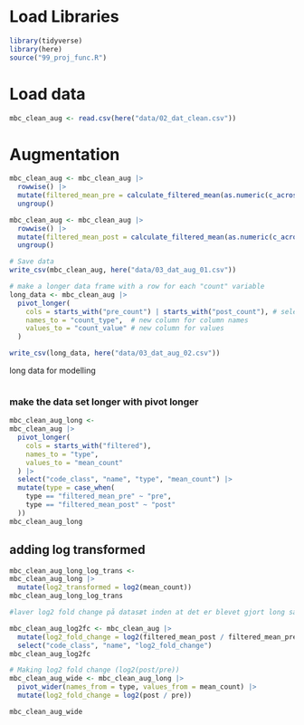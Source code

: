 # Load Libraries

```r
library(tidyverse)
library(here)
source("99_proj_func.R")
```

# Load data

```r
mbc_clean_aug <- read.csv(here("data/02_dat_clean.csv"))
```

# Augmentation

```r
mbc_clean_aug <- mbc_clean_aug |> 
  rowwise() |> 
  mutate(filtered_mean_pre = calculate_filtered_mean(as.numeric(c_across(starts_with("pre_count"))))) |> 
  ungroup()

mbc_clean_aug <- mbc_clean_aug |> 
  rowwise() |> 
  mutate(filtered_mean_post = calculate_filtered_mean(as.numeric(c_across(starts_with("post_count"))))) |> 
  ungroup()

# Save data
write_csv(mbc_clean_aug, here("data/03_dat_aug_01.csv"))
```

```r
# make a longer data frame with a row for each "count" variable
long_data <- mbc_clean_aug |> 
  pivot_longer(
    cols = starts_with("pre_count") | starts_with("post_count"), # select count columns
    names_to = "count_type",  # new column for column names
    values_to = "count_value" # new column for values
  ) 

write_csv(long_data, here("data/03_dat_aug_02.csv"))

```

long data for modelling

```r

```

### make the data set longer with pivot longer

```r

mbc_clean_aug_long <- 
mbc_clean_aug |> 
  pivot_longer(
    cols = starts_with("filtered"),
    names_to = "type",
    values_to = "mean_count"
  ) |> 
  select("code_class", "name", "type", "mean_count") |> 
  mutate(type = case_when(
    type == "filtered_mean_pre" ~ "pre",
    type == "filtered_mean_post" ~ "post"
  ))
mbc_clean_aug_long

```

## adding log transformed

```r
mbc_clean_aug_long_log_trans <- 
mbc_clean_aug_long |> 
  mutate(log2_transformed = log2(mean_count))
mbc_clean_aug_long_log_trans
```

```r
#laver log2 fold change på datasæt inden at det er blevet gjort long så man ikke behøver at lave det wide

mbc_clean_aug_log2fc <- mbc_clean_aug |> 
  mutate(log2_fold_change = log2(filtered_mean_post / filtered_mean_pre)) |> 
  select("code_class", "name", "log2_fold_change")
mbc_clean_aug_log2fc

```

```r
# Making log2 fold change (log2(post/pre))
mbc_clean_aug_wide <- mbc_clean_aug_long |> 
  pivot_wider(names_from = type, values_from = mean_count) |> 
  mutate(log2_fold_change = log2(post / pre))

mbc_clean_aug_wide
```
